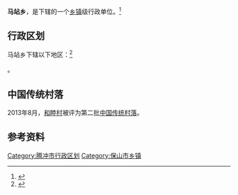 {{中国乡级行政区|53/05/22/204/000}}

'''马站乡'''，是{{PRC admin/fullname|53/05/22/204/000|3}}下辖的一个[[乡镇|乡镇]]级行政单位。<ref>{{PRC admin/ref sgc|{{PRC admin/parent|53/05/22/204/000}}}}</ref>

== 行政区划 ==

马站乡下辖以下地区：<ref>{{PRC admin/ref sgc|53/05/22/204/000}}</ref>

{{PRC admin/children|53/05/22/204/000}}。

==中国传统村落==
2013年8月，[[和睦村|和睦村]]被评为第二批[[中国传统村落|中国传统村落]]。

== 参考资料 ==

{{reflist}}

{{行政区划小作品}}
{{腾冲县行政区划}}

[[Category:腾冲市行政区划|Category:腾冲市行政区划]]
[[Category:保山市乡镇|Category:保山市乡镇]]